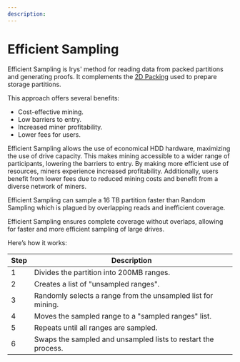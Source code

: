 ```yaml
---
description:
---
```



# Efficient Sampling

Efficient Sampling is Irys' method for reading data from packed partitions and generating proofs. It complements the [2D Packing](/protocol/2d-packing) used to prepare storage partitions.

This approach offers several benefits:

- Cost-effective mining.
- Low barriers to entry.
- Increased miner profitability.
- Lower fees for users.

Efficient Sampling allows the use of economical HDD hardware, maximizing the use of drive capacity. This makes mining accessible to a wider range of participants, lowering the barriers to entry. By making more efficient use of resources, miners experience increased profitability. Additionally, users benefit from lower fees due to reduced mining costs and benefit from a diverse network of miners.

<Callout type="info" emoji="💡">
	Efficient Sampling can sample a 16 TB partition faster than Random Sampling which is plagued by
	overlapping reads and inefficient coverage.
</Callout>

Efficient Sampling ensures complete coverage without overlaps, allowing for faster and more efficient sampling of large drives.

Here’s how it works:

<div className="overflow-x-auto mx-1 rounded-2xl border border-gray-700 mt-5">
	<table className="min-w-full divide-y divide-gray-200 rounded-2xl">
		<thead className="bg-slate-800 text-white">
			<tr>
				<th className="px-4 py-2 text-left border border-gray-700">Step</th>
				<th className="px-4 py-2 text-left border border-gray-700">Description</th>
			</tr>
		</thead>
		<tbody className="divide-y divide-gray-200">
			<tr>
				<td className="px-4 py-2 border border-gray-700 align-top">1</td>
				<td className="px-4 py-2 border border-gray-700 align-top">
					Divides the partition into 200MB ranges.
				</td>
			</tr>
			<tr>
				<td className="px-4 py-2 border border-gray-700 align-top">2</td>
				<td className="px-4 py-2 border border-gray-700 align-top">
					Creates a list of "unsampled ranges".
				</td>
			</tr>
			<tr>
				<td className="px-4 py-2 border border-gray-700 align-top">3</td>
				<td className="px-4 py-2 border border-gray-700 align-top">
					Randomly selects a range from the unsampled list for mining.
				</td>
			</tr>
			<tr>
				<td className="px-4 py-2 border border-gray-700 align-top">4</td>
				<td className="px-4 py-2 border border-gray-700 align-top">
					Moves the sampled range to a "sampled ranges" list.
				</td>
			</tr>
			<tr>
				<td className="px-4 py-2 border border-gray-700 align-top">5</td>
				<td className="px-4 py-2 border border-gray-700 align-top">
					Repeats until all ranges are sampled.
				</td>
			</tr>
			<tr>
				<td className="px-4 py-2 border border-gray-700 align-top">6</td>
				<td className="px-4 py-2 border border-gray-700 align-top">
					Swaps the sampled and unsampled lists to restart the process.
				</td>
			</tr>
		</tbody>
	</table>
</div>
